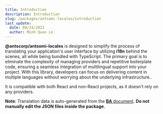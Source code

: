 ```yaml
---
title: Introduction
description: Introduction
slug: /packages/antsomi-locales/introduction
last_update:
  date: 09/24/2023
  author: Minh Quan Le
---
```


**@antscorp/antsomi-locales** is designed to simplify the process of translating your application's user
interface by utilizing **i18n** behind the scenes, all while being bundled with TypeScript. The primary
goal is to eliminate the complexity of managing providers and repetitive boilerplate code, ensuring a
seamless integration of multilingual support into your project. With this library, developers can focus
on delivering content in multiple languages without worrying about the underlying infrastructure..

It is compatible with both React and non-React projects, as it doesn't rely on any providers.

**Note**: Translation data is auto-generated from the [**BA** document](https://docs.google.com/spreadsheets/d/1jtSmHCzaJB8GBrMNrHimcsAujfP90KuwrHeVthLlRhE/edit?gid=987611446#gid=987611446). **Do not manually edit the JSON files inside the package**.
